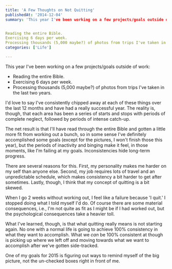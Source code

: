 ```yaml
---
title: 'A Few Thoughts on Not Quitting'
publishedAt: '2014-12-04'
summary: 'This year I've been working on a few projects/goals outside of work: 


Reading the entire Bible.
Exercising 6 days per week.
Processing thousands (5,000 maybe?) of photos from trips I've taken in the...'
categories: ['Life']

---
```


This year I've been working on a few projects/goals outside of work:

-   Reading the entire Bible.
-   Exercising 6 days per week.
-   Processing thousands (5,000 maybe?) of photos from trips I've taken in the last two years.

I'd love to say I've consistently chipped away at each of these things over the last 12 months and have had a really successful year. The reality is, though, that each area has been a series of starts and stops with periods of complete neglect, followed by periods of intense catch-up.

The net result is that I'll have read through the entire Bible and gotten a little more fit from working out a bunch, so in some sense I've definitely accomplished some goals (except for the pictures, I won't finish those this year), but the periods of inactivity and binging make it feel, in those moments, like I'm failing at my goals. Inconsistencies hide long-term progress.

There are several reasons for this. First, my personality makes me harder on my self than anyone else. Second, my job requires lots of travel and an unpredictable schedule, which makes consistency a bit harder to get after sometimes. Lastly, though, I think that my concept of quitting is a bit skewed.

When I go 2 weeks without working out, I feel like a failure because 'I quit.' I stopped doing what I told myself I'd do. Of course there are some material consequences, i.e., I'm not quite as fit as I might be if I had worked out, but the psychological consequences take a heavier toll.

What I've learned, though, is that what quitting really means is not starting again. No one with a normal life is going to achieve 100% consistency in what they want to accomplish. What we *can* be 100% consistent at though is picking up where we left off and moving towards what we want to accomplish after we've gotten side-tracked.

One of my goals for 2015 is figuring out ways to remind myself of the big picture, not the un-checked boxes right in front of me.
